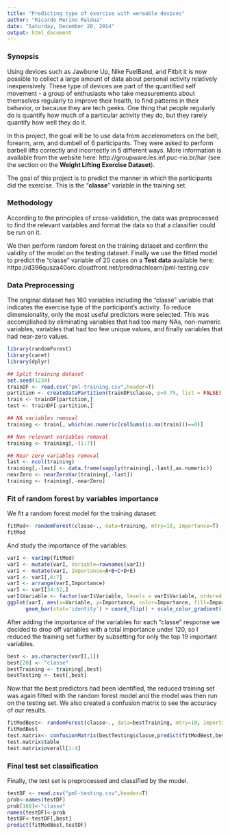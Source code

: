 ```yaml
---
title: "Predicting type of exercise with wereable devices"
author: "Ricardo Merino Raldua"
date: "Saturday, December 20, 2014"
output: html_document
---
```


### Synopsis

Using devices such as Jawbone Up, Nike FuelBand, and Fitbit it is now possible to collect a large amount of data about personal activity relatively inexpensively. These type of devices are part of the quantified self movement - a group of enthusiasts who take measurements about themselves regularly to improve their health, to find patterns in their behavior, or because they are tech geeks. One thing that people regularly do is quantify how much of a particular activity they do, but they rarely quantify how well they do it.

In this project, the goal will be to use data from accelerometers on the belt, forearm, arm, and dumbell of 6 participants. They were asked to perform barbell lifts correctly and incorrectly in 5 different ways. More information is available from the website here: http://groupware.les.inf.puc-rio.br/har (see the section on the **Weight Lifting Exercise Dataset**).

The goal of this project is to predict the manner in which the participants did the exercise. This is the "**classe**" variable in the training set.

### Methodology

According to the principles of cross-validation, the data was preprocessed to find the relevant variables and format the data so that a classifier could be run on it.

We then perform random forest on the training dataset and confirm the validity of the model on the testing dataset. Finally we use the fitted model to predict the "classe" variable of 20 cases on a **Test data** available here: https://d396qusza40orc.cloudfront.net/predmachlearn/pml-testing.csv

### Data Preprocessing

The original dataset has 160 variables including the "classe" variable that indicates the exercise type of the participant's activity. To reduce dimensionality, only the most useful predictors were selected. This was accomplished by eliminating variables that had too many NAs, non-numeric variables, variables that had too few unique values, and finally variables that had near-zero values.

```r
library(randomForest)
library(caret)
library(dplyr)

## Split training dataset
set.seed(1234)
trainDF <- read.csv("pml-training.csv",header=T)
partition <- createDataPartition(trainDF$classe, p=0.75, list = FALSE)
train <- trainDF[partition,]
test <- trainDF[-partition,]

## NA variables removal
training <- train[, which(as.numeric(colSums(is.na(train)))==0)]

## Non relevant variables removal
training <- training[,-(1:7)]

## Near zero variables removal
last <- ncol(training)
training[,-last] <- data.frame(sapply(training[,-last],as.numeric))
nearZero <- nearZeroVar(training[,-last])
training <- training[,-nearZero]
```

### Fit of random forest by variables importance

We fit a random forest model for the training dataset:

```r
fitMod<- randomForest(classe~., data=training, mtry=10, importance=T)
fitMod
```

And study the importance of the variables:

```r
varI <- varImp(fitMod)
varI <- mutate(varI, Variable=rownames(varI))
varI <- mutate(varI, Importance=A+B+C+D+E)
varI <- varI[,6:7]
varI <- arrange(varI,Importance)
varI <- varI[34:52,]
varI$Variable <- factor(varI$Variable, levels = varI$Variable, ordered = TRUE)
ggplot(varI, aes(x=Variable, y=Importance, color=Importance, fill=Importance)) + 
      geom_bar(stat='identity') + coord_flip() + scale_color_gradient()
```

After adding the importance of the variables for each "classe" response we decided to drop off variables with a total importance under 120, so I reduced the training set further by subsetting for only the top 19 important variables.

```r
best <- as.character(varI[,1])
best[20] <- "classe"
bestTraining <- training[,best]
bestTesting <- test[,best]
```

Now that the best predictors had been identified, the reduced training set was again fitted with the random forest model and the model was then run on the testing set. We also created a confusion matrix to see the accuracy of our results.

```r
fitModBest<- randomForest(classe~., data=bestTraining, mtry=10, importance=T)
fitModBest
test.matrix<- confusionMatrix(bestTesting$classe,predict(fitModBest,bestTesting))
test.matrix$table
test.matrix$overall[1:4]
```

### Final test set classification

Finally, the test set is preprocessed and classified by the model.

```r
testDF <- read.csv("pml-testing.csv",header=T)
prob<-names(testDF)
prob[160]<-"classe"
names(testDF)<-prob
testDF<-testDF[,best]
predict(fitModBest,testDF)
```